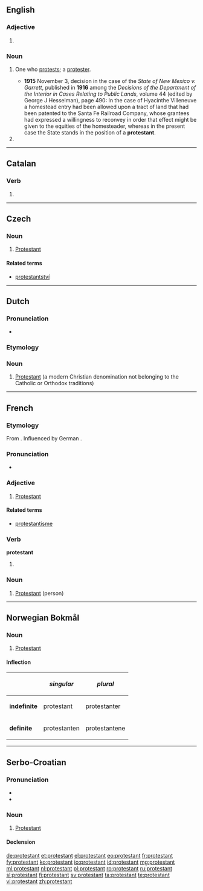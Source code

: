 {{also|Protestant}}
==English==

===Adjective===
{{en-adj}}

# {{alternative capitalization of|Protestant|lang=en}}
#: {{usex|a '''protestant''' effort|lang=en}}
#: {{usex|'''protestant''' work ethic|lang=en}}

===Noun===
{{en-noun}}

# {{cx|chiefly|legal|lang=en}} One who [[protest]]s; a [[protester]].
#* '''1915''' November 3, decision in the case of the ''State of New Mexico v. Garrett'', published in '''1916''' among the ''Decisions of the Department of the Interior in Cases Relating to Public Lands'', volume 44 (edited by George J Hesselman), page 490: In the case of Hyacinthe Villeneuve a homestead entry had been allowed upon a tract of land that had been patented to the Santa Fe Railroad Company, whose grantees had expressed a willingness to reconvey in order that effect might be given to the equities of the homesteader, whereas in the present case the State stands in the position of a '''protestant'''.
# {{alternative capitalization of|Protestant|lang=en}}

----

==Catalan==

===Verb===
{{head|ca|verb form}}

# {{ca-verb form of|t=pres|m=ptc|protestar}}

----

==Czech==

===Noun===
{{cs-noun|g=m}}

# [[Protestant]] {{gloss|person}}

====Related terms====
* [[protestantství]] {{g|n}}

----

==Dutch==
{{wikipedia|lang=nl}}
===Pronunciation===
* {{audio|Nl-protestant.ogg|Audio}}
{{hyphenation|pro|tes|tant|lang=nl}}
===Etymology===
{{suffix|protesteren|ant|lang=nl}}
===Noun===
{{nl-noun|m|-en|protestantje}}

# [[Protestant]] (a modern Christian denomination not belonging to the Catholic or Orthodox traditions)

----

==French==

===Etymology===
From {{suffix|protester|ant|lang=fr}}. Influenced by German {{term|Protestant|lang=de}}.

===Pronunciation===
* {{audio|Fr-protestant.ogg|Audio}}

===Adjective===
{{fr-adj}}

# [[Protestant]]

====Related terms====
* [[protestantisme]]

===Verb===
'''protestant'''

# {{present participle of|protester|lang=fr}}

===Noun===
{{fr-noun|m|f=protestante}}

# [[Protestant]] (person)

----

==Norwegian Bokmål==

===Noun===
{{wikipedia|lang=no}}
{{head|no|noun}}

# [[Protestant]]

====Inflection====
{|class="wikitable"
!
!''singular''
!''plural''
|-
|'''indefinite'''
|protestant
|protestanter
|-
|'''definite'''
|protestanten
|protestantene
|}

----

==Serbo-Croatian==

===Pronunciation===
* {{IPA|/protěstant/|lang=sh}}
* {{hyphenation|pro|te|stant|lang=sh}}

===Noun===
{{sh-noun|g=m|head=protèstant|r|протестант|протѐстант}}

# {{context|Christianity|lang=sh}} [[Protestant]]

====Declension====
{{sh-decl-noun
|protèstant|protestanti
|protestanta|protèstanātā
|protestantu|protestantima
|protestanta|protestante
|protestante|protestanti
|protestantu|protestantima
|protestantom|protestantima
}}

[[de:protestant]]
[[et:protestant]]
[[el:protestant]]
[[eo:protestant]]
[[fr:protestant]]
[[fy:protestant]]
[[ko:protestant]]
[[io:protestant]]
[[id:protestant]]
[[mg:protestant]]
[[ml:protestant]]
[[nl:protestant]]
[[pl:protestant]]
[[ro:protestant]]
[[ru:protestant]]
[[sl:protestant]]
[[fi:protestant]]
[[sv:protestant]]
[[ta:protestant]]
[[te:protestant]]
[[vi:protestant]]
[[zh:protestant]]